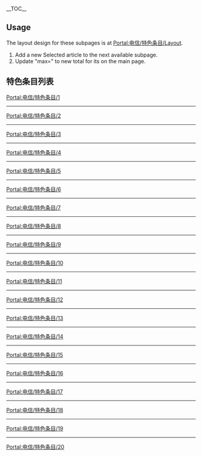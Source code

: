 __TOC__
== Usage ==
The layout design for these subpages is at [[Portal:电信/特色条目/Layout|Portal:电信/特色条目/Layout]].
# Add a new Selected article to the next available subpage.
# Update "max=" to new total for its {{tl|Random portal component}} on the main page.

== 特色条目列表 ==

[[Portal:电信/特色条目/1|Portal:电信/特色条目/1]]
{{Portal:电信/特色条目/1}}
----
[[Portal:电信/特色条目/2|Portal:电信/特色条目/2]]
{{Portal:电信/特色条目/2}}
----
[[Portal:电信/特色条目/3|Portal:电信/特色条目/3]]
{{Portal:电信/特色条目/3}}
----
[[Portal:电信/特色条目/4|Portal:电信/特色条目/4]]
{{Portal:电信/特色条目/4}}
----
[[Portal:电信/特色条目/5|Portal:电信/特色条目/5]]
{{Portal:电信/特色条目/5}}
----
[[Portal:电信/特色条目/6|Portal:电信/特色条目/6]]
{{Portal:电信/特色条目/6}}
----
[[Portal:电信/特色条目/7|Portal:电信/特色条目/7]]
{{Portal:电信/特色条目/7}}
----
[[Portal:电信/特色条目/8|Portal:电信/特色条目/8]]
{{Portal:电信/特色条目/8}}
----
[[Portal:电信/特色条目/9|Portal:电信/特色条目/9]]
{{Portal:电信/特色条目/9}}
----
[[Portal:电信/特色条目/10|Portal:电信/特色条目/10]]
{{Portal:电信/特色条目/10}}
----
[[Portal:电信/特色条目/11|Portal:电信/特色条目/11]]
{{Portal:电信/特色条目/11}}
----
[[Portal:电信/特色条目/12|Portal:电信/特色条目/12]]
{{Portal:电信/特色条目/12}}
----
[[Portal:电信/特色条目/13|Portal:电信/特色条目/13]]
{{Portal:电信/特色条目/13}}
----
[[Portal:电信/特色条目/14|Portal:电信/特色条目/14]]
{{Portal:电信/特色条目/14}}
----
[[Portal:电信/特色条目/15|Portal:电信/特色条目/15]]
{{Portal:电信/特色条目/15}}
----
[[Portal:电信/特色条目/16|Portal:电信/特色条目/16]]
{{Portal:电信/特色条目/16}}
----
[[Portal:电信/特色条目/17|Portal:电信/特色条目/17]]
{{Portal:电信/特色条目/17}}
----
[[Portal:电信/特色条目/18|Portal:电信/特色条目/18]]
{{Portal:电信/特色条目/18}}
----
[[Portal:电信/特色条目/19|Portal:电信/特色条目/19]]
{{Portal:电信/特色条目/19}}
----
[[Portal:电信/特色条目/20|Portal:电信/特色条目/20]]
{{Portal:电信/特色条目/20}}


<!--
== Nominations ==
请在此网页提名电信主题的特色条目

[[Category:电信主题|{{SUBPAGENAME}}]]
-->
